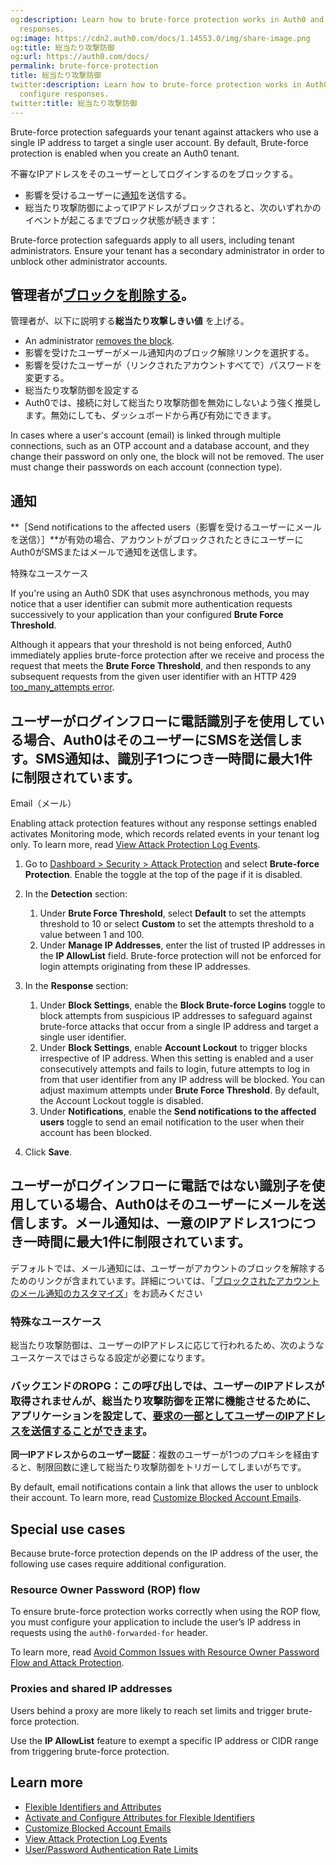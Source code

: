 ```yaml
---
og:description: Learn how to brute-force protection works in Auth0 and how to configure
  responses.
og:image: https://cdn2.auth0.com/docs/1.14553.0/img/share-image.png
og:title: 総当たり攻撃防御
og:url: https://auth0.com/docs/
permalink: brute-force-protection
title: 総当たり攻撃防御
twitter:description: Learn how to brute-force protection works in Auth0 and how to
  configure responses.
twitter:title: 総当たり攻撃防御
---
```


<Tooltip tip="Brute-force Protection: Form of attack protection that safeguards against brute-force attacks that occur from a single IP address and target a single user account." cta="View Glossary" href="/docs/glossary?term=Brute-force+protection">Brute-force protection</Tooltip> safeguards your tenant against attackers who use a single IP address to target a single user account. By default, Brute-force protection is enabled when you create an Auth0 tenant.

不審なIPアドレスをそのユーザーとしてログインするのをブロックする。

* 影響を受けるユーザーに[通知](#notifications)を送信する。
* 総当たり攻撃防御によってIPアドレスがブロックされると、次のいずれかのイベントが起こるまでブロック状態が続きます：

<Warning>

Brute-force protection safeguards apply to all users, including tenant administrators. Ensure your tenant has a secondary administrator in order to unblock other administrator accounts.

</Warning>

## 管理者が[ブロックを削除する](/docs/api/management/v2/#!/User_Blocks/get_user_blocks)。

管理者が、以下に説明する**総当たり攻撃しきい値** を上げる。

* An administrator [removes the block](https://auth0.com/docs/api/management/v2/#!/User_Blocks/get_user_blocks).
* 影響を受けたユーザーがメール通知内のブロック解除リンクを選択する。
* 影響を受けたユーザーが（リンクされたアカウントすべてで）パスワードを変更する。
* 総当たり攻撃防御を設定する
* Auth0では、接続に対して総当たり攻撃防御を無効にしないよう強く推奨します。無効にしても、ダッシュボードから再び有効にできます。

<Callout icon="file-lines" color="#0EA5E9" iconType="regular">

In cases where a user's account (email) is linked through multiple connections, such as an OTP account and a database account, and they change their password on only one, the block will not be removed. The user must change their passwords on each account (connection type).

</Callout>

## 通知

**［Send notifications to the affected users（影響を受けるユーザーにメールを送信）］**が有効の場合、アカウントがブロックされたときにユーザーにAuth0がSMSまたはメールで通知を送信します。

特殊なユースケース

<Callout icon="file-lines" color="#0EA5E9" iconType="regular">

If you're using an Auth0 SDK that uses asynchronous methods, you may notice that a user identifier can submit more authentication requests successively to your application than your configured **Brute Force Threshold**.

Although it appears that your threshold is not being enforced, Auth0 immediately applies brute-force protection after we receive and process the request that meets the **Brute Force Threshold**, and then responds to any subsequent requests from the given user identifier with an HTTP 429 [too_many_attempts error](/docs/libraries/common-auth0-library-authentication-errors#sign-up).

</Callout>

## ユーザーがログインフローに電話識別子を使用している場合、Auth0はそのユーザーにSMSを送信します。SMS通知は、識別子1つにつき一時間に最大1件に制限されています。

Email（メール）

<Warning>

Enabling attack protection features without any response settings enabled activates Monitoring mode, which records related events in your tenant log only. To learn more, read [View Attack Protection Log Events](/docs/secure/attack-protection/view-attack-protection-events).

</Warning>

1. Go to [Dashboard > Security > Attack Protection](https://manage.auth0.com/#/security/attack-protection) and select **Brute-force Protection**. Enable the toggle at the top of the page if it is disabled.
2. In the **Detection** section:

   1. Under **Brute Force Threshold**, select **Default** to set the attempts threshold to 10 or select **Custom** to set the attempts threshold to a value between 1 and 100.
   2. Under **Manage IP Addresses**, enter the list of trusted IP addresses in the **IP AllowList** field. Brute-force protection will not be enforced for login attempts originating from these IP addresses.
3. In the **Response** section:

   1. Under **Block Settings**, enable the **Block Brute-force Logins** toggle to block attempts from suspicious IP addresses to safeguard against brute-force attacks that occur from a single IP address and target a single user identifier.
   2. Under **Block Settings**, enable **Account Lockout** to trigger blocks irrespective of IP address. When this setting is enabled and a user consecutively attempts and fails to login, future attempts to log in from that user identifier from any IP address will be blocked. You can adjust maximum attempts under **Brute Force Threshold**. By default, the Account Lockout toggle is disabled.
   3. Under **Notifications**, enable the **Send notifications to the affected users** toggle to send an email notification to the user when their account has been blocked.
4. Click **Save**.

## ユーザーがログインフローに電話ではない識別子を使用している場合、Auth0はそのユーザーにメールを送信します。メール通知は、一意のIPアドレス1つにつき一時間に最大1件に制限されています。

デフォルトでは、メール通知には、ユーザーがアカウントのブロックを解除するためのリンクが含まれています。詳細については、「[ブロックされたアカウントのメール通知のカスタマイズ](/brand-and-customize/email/customize-blocked-account-emails)」をお読みください

### 特殊なユースケース

総当たり攻撃防御は、ユーザーのIPアドレスに応じて行われるため、次のようなユースケースではさらなる設定が必要になります。

### **バックエンドのROPG**：この呼び出しでは、ユーザーのIPアドレスが取得されませんが、総当たり攻撃防御を正常に機能させるために、アプリケーションを設定して、[要求の一部としてユーザーのIPアドレスを送信することができます](/docs/authorization/avoid-common-issues-with-resource-owner-password-flow-and-attack-protection#configure-your-application-to-trust-the-ip-address)。

**同一IPアドレスからのユーザー認証**：複数のユーザーが1つのプロキシを経由すると、制限回数に達して総当たり攻撃防御をトリガーしてしまいがちです。

By default, email notifications contain a link that allows the user to unblock their account. To learn more, read [Customize Blocked Account Emails](/docs/customize/email/customize-blocked-account-emails).

## Special use cases

Because brute-force protection depends on the IP address of the user, the following use cases require additional configuration.

### Resource Owner Password (ROP) flow

To ensure brute-force protection works correctly when using the ROP flow, you must configure your application to include the user’s IP address in requests using the `auth0-forwarded-for` header.

To learn more, read [Avoid Common Issues with Resource Owner Password Flow and Attack Protection](/docs/get-started/authentication-and-authorization-flow/resource-owner-password-flow/avoid-common-issues-with-resource-owner-password-flow-and-attack-protection).

### Proxies and shared IP addresses

Users behind a proxy are more likely to reach set limits and trigger brute-force protection.

Use the **IP AllowList** feature to exempt a specific IP address or CIDR range from triggering brute-force protection.

## Learn more

* [Flexible Identifiers and Attributes](/docs/authenticate/database-connections/flexible-identifiers-and-attributes)
* [Activate and Configure Attributes for Flexible Identifiers](/docs/authenticate/database-connections/activate-and-configure-attributes-for-flexible-identifiers)
* [Customize Blocked Account Emails](/docs/customize/email/customize-blocked-account-emails)
* [View Attack Protection Log Events](/docs/secure/attack-protection/view-attack-protection-events)
* [User/Password Authentication Rate Limits](/docs/troubleshoot/customer-support/operational-policies/rate-limit-policy/database-connections-rate-limits)